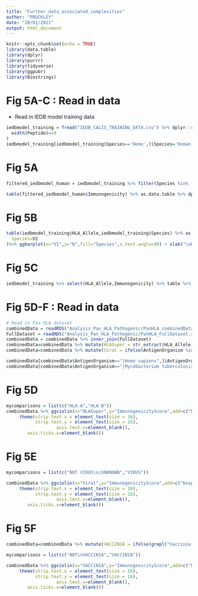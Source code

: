 ```yaml
---
title: "Further_data_associated_complexities"
author: "PBUCKLEY"
date: "20/01/2021"
output: html_document
---
```


```r

knitr::opts_chunk$set(echo = TRUE)
library(data.table)
library(dplyr)
library(purrr)
library(tidyverse)
library(ggpubr)
library(Biostrings)
```

# Fig 5A-C : Read in data
- Read in IEDB model training data

```r
iedbmodel_training = fread("IEDB_CALIS_TRAINING_DATA.csv") %>% dplyr::rename(HLA_Allele=MHC) %>% mutate(Immunogenicity = ifelse(Immunogenicity=="immunogenic","Positive","Negative")) %>% filter(
  width(Peptide)==9
)
iedbmodel_training[iedbmodel_training$Species=='Homo',]$Species='Human'

```

# Fig 5A

```r
filtered_iedbmodel_human = iedbmodel_training %>% filter(Species %in% 'Human')

table(filtered_iedbmodel_human$Immunogenicity) %>% as.data.table %>% dplyr::rename(Immunogenicity=V1)%>% ggbarplot(x="Immunogenicity",y="N",color="Immunogenicity",fill="Immunogenicity",width = 0.4,label = TRUE,position = position_dodge2())  + ylab("Number of Peptides")+ font("xlab",size=16,color="black")+ font("ylab",size=16,color="black")+ font("legend.title",size=16)  + font("legend.text",size=14)+font("xy.text",size=14)  + xlab("\nImmunogenicity Classification")

```

# Fig 5B

```r
table(iedbmodel_training$HLA_Allele,iedbmodel_training$Species) %>% as.data.table %>% arrange(desc(N)) %>% dplyr::rename(
  Species=V2
)%>% ggbarplot(x="V1",y="N",fill="Species",x.text.angle=90) + xlab("\nHLA Allele") + ylab("Number of Peptides")+ font("xlab",size=16,color="black")+ font("ylab",size=16,color="black")+ font("legend.title",size=16)  + font("legend.text",size=14)+font("xy.text",size=14) 
```

# Fig 5C

```r
iedbmodel_training %>% select(HLA_Allele,Immunogenicity) %>% table %>% as.data.table %>% arrange(desc(N)) %>% ggbarplot(x="HLA_Allele",y="N",fill="Immunogenicity") + xlab("\nHLA Allele")+rotate_x_text(angle=90) + ylab("Number of Peptides")+ font("xlab",size=16,color="black")+ font("ylab",size=16,color="black")+ font("legend.title",size=16)  + font("legend.text",size=14)+font("xy.text",size=14) 
```

# Fig 5D-F : Read in data

```r
# Read in Pan HLA dataset
combinedData = readRDS("Analysis_Pan_HLA_Pathogenic/PanHLA_combinedData.rds")
FullDataset = readRDS("Analysis_Pan_HLA_Pathogenic/PanHLA_FullDataset.rds")
combinedData = combinedData %>% inner_join(FullDataset)
combinedData=combinedData %>% mutate(HLASuper = str_extract(HLA_Allele,"HLA-[A-Z]"))
combinedData=combinedData %>% mutate(Viral = ifelse(AntigenOrganism %in% grep("virus",AntigenOrganism,value = T),"VIRUS","NOT VIRUS\n/UNKNOWN" ))

combinedData[combinedData$AntigenOrganism=="|Homo sapiens",]$AntigenOrganism = 'Homo sapiens'
combinedData[combinedData$AntigenOrganism=="|Mycobacterium tuberculosis",]$AntigenOrganism = 'Mycobacterium tuberculosis'


```

# Fig 5D

```r
mycomparisons = list(c("HLA-A","HLA-B"))
combinedData %>% ggviolin(x="HLASuper",y="ImmunogenicityScore",add=c("boxplot"),fill="HLASuper")+facet_wrap(~Dataset)+ylim(-1,1.3)+ stat_compare_means(label="p.signif",label.x.npc = 0.5,comparisons = mycomparisons,label.y=1.22)+xlab("HLA Supertype")+ font("xlab",size=16,color="black")+ font("ylab",size=16,color="black")+ font("legend.title",size=16)  + font("legend.text",size=14)+font("xy.text",size=16)+
     theme(strip.text.x = element_text(size = 16),
           strip.text.y = element_text(size = 16),
                   axis.text.x=element_blank(),
        axis.ticks.x=element_blank())
```

# Fig 5E

```r
mycomparisons = list(c("NOT VIRUS\n/UNKNOWN","VIRUS"))

combinedData %>% ggviolin(x="Viral",y="ImmunogenicityScore",add=c("boxplot"),fill="Viral")+facet_wrap(~Dataset)+ylim(-1,1.3)+ stat_compare_means(label="p.signif",label.x.npc = 0.5,comparisons = mycomparisons,label.y=1.22)+ font("xlab",size=16,color="black")+ font("ylab",size=16,color="black")+ font("legend.title",size=16)  + font("legend.text",size=14)+font("xy.text",size=16)+
     theme(strip.text.x = element_text(size = 16),
           strip.text.y = element_text(size = 16),
                   axis.text.x=element_blank(),
        axis.ticks.x=element_blank())
```

# Fig 5F

```r

combinedData=combinedData %>% mutate(VACCINIA = ifelse(grepl("Vaccinia virus",AntigenOrganism),"VACCINIA","NOT\nVACCINIA"))

mycomparisons = list(c("NOT\nVACCINIA","VACCINIA"))

combinedData %>% ggviolin(x="VACCINIA",y="ImmunogenicityScore",add=c("boxplot"),fill="VACCINIA")+facet_wrap(~Dataset)+ylim(-1,1.3)+ stat_compare_means(label="p.signif",label.x.npc = 0.5,comparisons = mycomparisons,label.y=1.22)+ font("xlab",size=16,color="black")+ font("ylab",size=16,color="black")+ font("legend.title",size=16)  + font("legend.text",size=14)+font("xy.text",size=16)+
     theme(strip.text.x = element_text(size = 16),
           strip.text.y = element_text(size = 16),
                   axis.text.x=element_blank(),
        axis.ticks.x=element_blank())
```




















